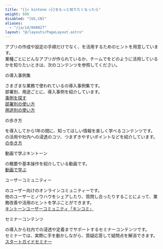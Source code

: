 ```yaml
---
title: "{{< kintone >}}をもっと知りたくなったら"
weight: 600
disabled: "[US,CN]"
aliases:
  - "/ja/id/040827"
layout: "@/layouts/PageLayout.astro"
---
```




アプリの作成や設定の手順だけでなく、<Kintone />を活用するためのヒントを用意しています。  
業種ごとにどんなアプリが作られているか、チームで<Kintone />をどのように活用しているかを知りたいときは、次のコンテンツを参照してください。

<Heading id="more_information_10"><Kintone />の導入事例集</Heading>

さまざまな業務で使われている<Kintone />の導入事例集です。  
部署別、用途ごとに、導入事例を紹介しています。  
[事例を探す](https://kintone-sol.cybozu.co.jp/cases/#case_search)  
[部署別の使い方](https://kintone.cybozu.co.jp/jobtype/)  
[用途別の使い方](https://kintone.cybozu.co.jp/purpose/)  

<Heading id="more_information_20"><Kintone />の歩き方</Heading>

<Kintone />を導入してから1年の間に、知ってほしい情報を楽しく学べるコンテンツです。  
<Kintone />の活用や社内への浸透のコツ、つまずきやすいポイントなどを紹介しています。  
[<Kintone />の歩き方](https://kintone.cybozu.co.jp/support/arukikata/)

<Heading id="more_information_30">動画で学ぶキントーン</Heading>

<Kintone />の概要や基本操作を紹介している動画です。  
[動画で学ぶ](https://kintone.cybozu.co.jp/seminar/ondemand.html)

<Heading id="more_information_40">ユーザーコミュニティー</Heading>

<Kintone />のユーザー向けのオンラインコミュニティーです。  
他のユーザーとノウハウをシェアしたり、質問し合ったりすることによって、業務改善や<Kintone />活用のヒントを学ぶことができます。  
[キントーンユーザーコミュニティ「キンコミ」](https://kincom.cybozu.co.jp/)

<Heading id="more_information_50">セミナーコンテンツ</Heading>

<Kintone />の導入から社内での浸透や定着までサポートするセミナーコンテンツです。  
セミナーでは、実際に手を動かしながら、質疑応答して疑問点を解消できます。  
[スタートガイドセミナー](https://kintone.cybozu.co.jp/support/arukikata/kintone-startguide-seminar/)
